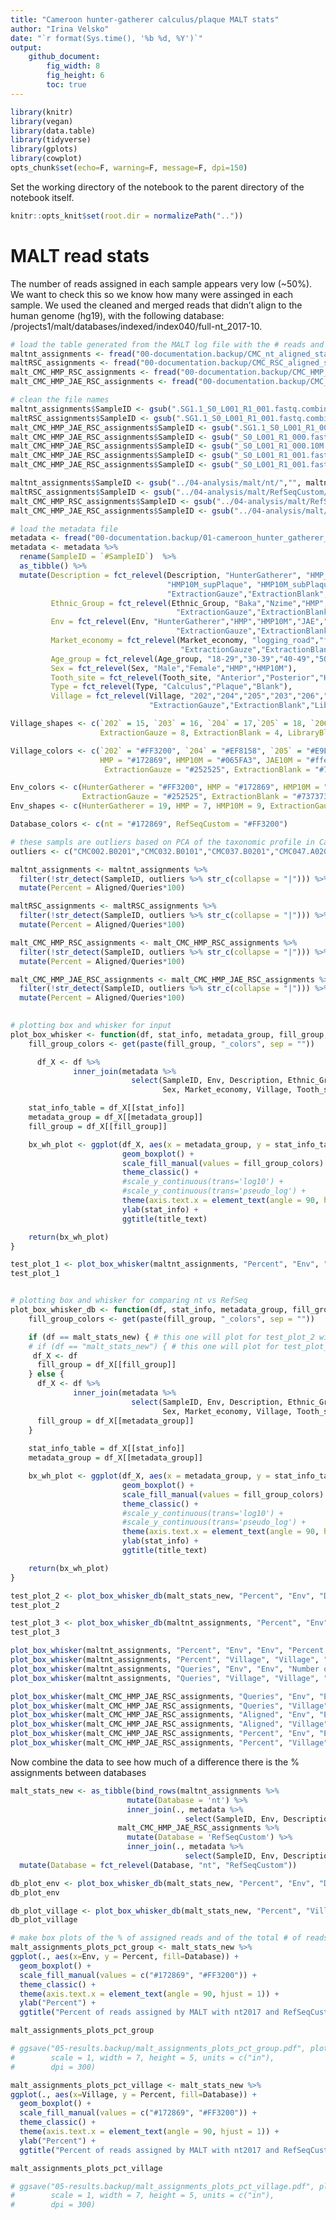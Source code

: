 ```yaml
---
title: "Cameroon hunter-gatherer calculus/plaque MALT stats"
author: "Irina Velsko"
date: "`r format(Sys.time(), '%b %d, %Y')`"
output:
    github_document:
        fig_width: 8
        fig_height: 6
        toc: true
---
```



```r
library(knitr)
library(vegan)
library(data.table)
library(tidyverse)
library(gplots)
library(cowplot)
opts_chunk$set(echo=F, warning=F, message=F, dpi=150)
```

Set the working directory of the notebook to the parent directory of the 
notebook itself.  

```r
knitr::opts_knit$set(root.dir = normalizePath(".."))
```

# MALT read stats
The number of reads assigned in each sample appears very low (~50%). We want to check this so we know how many were assinged in each sample. We used the cleaned and merged reads that didn't align to the human genome (hg19), with the following database: /projects1/malt/databases/indexed/index040/full-nt_2017-10. 
```r
# load the table generated from the MALT log file with the # reads and # aligned reads
maltnt_assignments <- fread("00-documentation.backup/CMC_nt_aligned_stats.tsv")
maltRSC_assignments <- fread("00-documentation.backup/CMC_RSC_aligned_stats.tsv")
malt_CMC_HMP_RSC_assignments <- fread("00-documentation.backup/CMC_HMP_RSC_aligned_stats.tsv")
malt_CMC_HMP_JAE_RSC_assignments <- fread("00-documentation.backup/CMC_HMP_JAE_RSC_aligned_stats.tsv")

# clean the file names
maltnt_assignments$SampleID <- gsub(".SG1.1_S0_L001_R1_001.fastq.combined.fq.prefixed.extractunmapped.bam.rma6","", maltnt_assignments$SampleID)
maltRSC_assignments$SampleID <- gsub(".SG1.1_S0_L001_R1_001.fastq.combined.fq.prefixed.extractunmapped.bam.rma6","", maltRSC_assignments$SampleID)
malt_CMC_HMP_JAE_RSC_assignments$SampleID <- gsub(".SG1.1_S0_L001_R1_001.fastq.combined.fq.prefixed.extractunmapped.bam.rma6","", malt_CMC_HMP_JAE_RSC_assignments$SampleID)
malt_CMC_HMP_JAE_RSC_assignments$SampleID <- gsub("_S0_L001_R1_000.fastq.combined.fq.prefixed.extractunmapped.bam.rma6","", malt_CMC_HMP_JAE_RSC_assignments$SampleID)
malt_CMC_HMP_JAE_RSC_assignments$SampleID <- gsub("_S0_L001_R1_000.10M.fastq.combined.fq.prefixed.extractunmapped.bam.rma6","_10M", malt_CMC_HMP_JAE_RSC_assignments$SampleID)
malt_CMC_HMP_JAE_RSC_assignments$SampleID <- gsub("_S0_L001_R1_001.fastq.combined.fq.prefixed.extractunmapped.bam.rma6","", malt_CMC_HMP_JAE_RSC_assignments$SampleID)
malt_CMC_HMP_JAE_RSC_assignments$SampleID <- gsub("_S0_L001_R1_001.fastq.combined.fq.prefixed.extractunmapped.bam.10M.rma6","_10M", malt_CMC_HMP_JAE_RSC_assignments$SampleID)

maltnt_assignments$SampleID <- gsub("../04-analysis/malt/nt/","", maltnt_assignments$SampleID)
maltRSC_assignments$SampleID <- gsub("../04-analysis/malt/RefSeqCustom/","", maltRSC_assignments$SampleID)
malt_CMC_HMP_RSC_assignments$SampleID <- gsub("../04-analysis/malt/RefSeqCustom/","", malt_CMC_HMP_RSC_assignments$SampleID)
malt_CMC_HMP_JAE_RSC_assignments$SampleID <- gsub("../04-analysis/malt/RefSeqCustom/","", malt_CMC_HMP_JAE_RSC_assignments$SampleID)

# load the metadata file
metadata <- fread("00-documentation.backup/01-cameroon_hunter_gatherer_metadata.tsv")
metadata <- metadata %>%
  rename(SampleID = `#SampleID`)  %>%
  as_tibble() %>%
  mutate(Description = fct_relevel(Description, "HunterGatherer", "HMP_supPlaque", "HMP_subPlaque",
                                   "HMP10M_supPlaque", "HMP10M_subPlaque","JAE","JAE10M",
                                   "ExtractionGauze","ExtractionBlank","LibraryBlank"),
         Ethnic_Group = fct_relevel(Ethnic_Group, "Baka","Nzime","HMP","HMP10M","JAE","JAE10M",
                                     "ExtractionGauze","ExtractionBlank","LibraryBlank"),
         Env = fct_relevel(Env, "HunterGatherer","HMP","HMP10M","JAE","JAE10M",
                                     "ExtractionGauze","ExtractionBlank","LibraryBlank"),
         Market_economy = fct_relevel(Market_economy, "logging_road","forrest_camp","farming","Industrial",
                                      "ExtractionGauze","ExtractionBlank","LibraryBlank"),
         Age_group = fct_relevel(Age_group, "18-29","30-39","40-49","50-59","60+","HMP","HMP10M"),
         Sex = fct_relevel(Sex, "Male","Female","HMP","HMP10M"),
         Tooth_site = fct_relevel(Tooth_site, "Anterior","Posterior","HMP","HMP10M"),
         Type = fct_relevel(Type, "Calculus","Plaque","Blank"),
         Village = fct_relevel(Village, "202","204","205","203","206","HMP","HMP10M","JAE","JAE10M",
                               "ExtractionGauze","ExtractionBlank","LibraryBlank"))
```

```r
Village_shapes <- c(`202` = 15, `203` = 16, `204` = 17,`205` = 18, `206` = 25, HMP = 7, HMP10M = 9,
                    ExtractionGauze = 8, ExtractionBlank = 4, LibraryBlank = 3)

Village_colors <- c(`202` = "#FF3200", `204` = "#EF8158", `205` = "#E9BD8E", `203` = "#CBDDA7", `206` = "#38BCAD",
                    HMP = "#172869", HMP10M = "#065FA3", JAE10M = "#ffeda0", JAE = "#feb24c",
                     ExtractionGauze = "#252525", ExtractionBlank = "#737373", LibraryBlank = "#bdbdbd")

Env_colors <- c(HunterGatherer = "#FF3200", HMP = "#172869", HMP10M = "#065FA3", JAE10M = "#ffeda0", JAE = "#feb24c",
                ExtractionGauze = "#252525", ExtractionBlank = "#737373", LibraryBlank = "#bdbdbd")
Env_shapes <- c(HunterGatherer = 19, HMP = 7, HMP10M = 9, ExtractionGauze = 8, ExtractionBlank = 4, LibraryBlank = 3)

Database_colors <- c(nt = "#172869", RefSeqCustom = "#FF3200")
```

```r
# these sampls are outliers based on PCA of the taxonomic profile in Cameroon_h-g_taxonomy.Rmd
outliers <- c("CMC002.B0201","CMC032.B0101","CMC037.B0201","CMC047.A0201","EXB059.A1901","EXB059.A1301","EXB059.A1101","EXB059.A0901")

```


```r
maltnt_assignments <- maltnt_assignments %>%
  filter(!str_detect(SampleID, outliers %>% str_c(collapse = "|"))) %>%
  mutate(Percent = Aligned/Queries*100)

maltRSC_assignments <- maltRSC_assignments %>%
  filter(!str_detect(SampleID, outliers %>% str_c(collapse = "|"))) %>%
  mutate(Percent = Aligned/Queries*100)

malt_CMC_HMP_RSC_assignments <- malt_CMC_HMP_RSC_assignments %>%
  filter(!str_detect(SampleID, outliers %>% str_c(collapse = "|"))) %>%
  mutate(Percent = Aligned/Queries*100)

malt_CMC_HMP_JAE_RSC_assignments <- malt_CMC_HMP_JAE_RSC_assignments %>%
  filter(!str_detect(SampleID, outliers %>% str_c(collapse = "|"))) %>%
  mutate(Percent = Aligned/Queries*100)
 
```

```r

# plotting box and whisker for input
plot_box_whisker <- function(df, stat_info, metadata_group, fill_group, title_text) {
    fill_group_colors <- get(paste(fill_group, "_colors", sep = ""))

      df_X <- df %>%
              inner_join(metadata %>%
                           select(SampleID, Env, Description, Ethnic_Group, Age_group,
                                  Sex, Market_economy, Village, Tooth_site, Type), by = "SampleID")

    stat_info_table = df_X[[stat_info]]
    metadata_group = df_X[[metadata_group]]
    fill_group = df_X[[fill_group]]

    bx_wh_plot <- ggplot(df_X, aes(x = metadata_group, y = stat_info_table, fill = fill_group)) +
                         geom_boxplot() +
                         scale_fill_manual(values = fill_group_colors) +
                         theme_classic() +
                         #scale_y_continuous(trans='log10') +
                         #scale_y_continuous(trans='pseudo_log') +
                         theme(axis.text.x = element_text(angle = 90, hjust = 1)) +
                         ylab(stat_info) +
                         ggtitle(title_text)

    return(bx_wh_plot)
}

test_plot_1 <- plot_box_whisker(maltnt_assignments, "Percent", "Env", "Env", "Percent of reads assigned by MALT with nt2017")
test_plot_1


# plotting box and whisker for comparing nt vs RefSeq
plot_box_whisker_db <- function(df, stat_info, metadata_group, fill_group, title_text) {
    fill_group_colors <- get(paste(fill_group, "_colors", sep = ""))

    if (df == malt_stats_new) { # this one will plot for test_plot_2 with the error: the condition has length > 1 and only the first element will be used; not for test_plot_3 with the error: Error in Ops.data.frame(df, malt_stats_new) : ‘==’ only defined for equally-sized data frames
    # if (df == "malt_stats_new") { # this one will plot for test_plot_3 with the error: the condition has length > 1 and only the first element will be used; not for test_plot_2 with the error: Error: Aesthetics must be either length 1 or the same as the data (248): x, fil
     df_X <- df
      fill_group = df_X[[fill_group]]
    } else {
      df_X <- df %>%
              inner_join(metadata %>%
                           select(SampleID, Env, Description, Ethnic_Group, Age_group,
                                  Sex, Market_economy, Village, Tooth_site, Type), by = "SampleID")
      fill_group = df_X[[metadata_group]]
    }
   
    stat_info_table = df_X[[stat_info]]
    metadata_group = df_X[[metadata_group]]

    bx_wh_plot <- ggplot(df_X, aes(x = metadata_group, y = stat_info_table, fill = fill_group)) +
                         geom_boxplot() +
                         scale_fill_manual(values = fill_group_colors) +
                         theme_classic() +
                         #scale_y_continuous(trans='log10') +
                         #scale_y_continuous(trans='pseudo_log') +
                         theme(axis.text.x = element_text(angle = 90, hjust = 1)) +
                         ylab(stat_info) +
                         ggtitle(title_text)

    return(bx_wh_plot)
}

test_plot_2 <- plot_box_whisker_db(malt_stats_new, "Percent", "Env", "Database", "Percent of reads assigned by MALT")
test_plot_2

test_plot_3 <- plot_box_whisker_db(maltnt_assignments, "Percent", "Env", "Env", "Percent of reads assigned by MALT with nt2017")
test_plot_3

```


```r

plot_box_whisker(maltnt_assignments, "Percent", "Env", "Env", "Percent of reads assigned by MALT with nt2017")
plot_box_whisker(maltnt_assignments, "Percent", "Village", "Village", "Percent of reads assigned by MALT with nt2017")
plot_box_whisker(maltnt_assignments, "Queries", "Env", "Env", "Number of reads assigned by MALT with nt2017")
plot_box_whisker(maltnt_assignments, "Queries", "Village", "Village", "Number of reads assigned by MALT with nt2017")

```

```r

plot_box_whisker(malt_CMC_HMP_JAE_RSC_assignments, "Queries", "Env", "Env", "Number of reads submitted to MALT for classification")
plot_box_whisker(malt_CMC_HMP_JAE_RSC_assignments, "Queries", "Village", "Village", "Number of reads submitted to MALT for classification")
plot_box_whisker(malt_CMC_HMP_JAE_RSC_assignments, "Aligned", "Env", "Env", "Number of reads assigned by MALT with RefSeqCustom")
plot_box_whisker(malt_CMC_HMP_JAE_RSC_assignments, "Aligned", "Village", "Village", "Number of reads assigned by MALT with RefSeqCustom")
plot_box_whisker(malt_CMC_HMP_JAE_RSC_assignments, "Percent", "Env", "Env", "Percent of reads assigned by MALT with RefSeqCustom")
plot_box_whisker(malt_CMC_HMP_JAE_RSC_assignments, "Percent", "Village", "Village", "Percent of reads assigned by MALT with RefSeqCustom")

```


Now combine the data to see how much of a difference there is the % assignments between databases
```r

malt_stats_new <- as_tibble(bind_rows(maltnt_assignments %>%
                          mutate(Database = 'nt') %>%
                          inner_join(., metadata %>%
                                       select(SampleID, Env, Description, Ethnic_Group, Age_group, Sex, Market_economy, Village, Tooth_site, Type), by = "SampleID"),
                        malt_CMC_HMP_JAE_RSC_assignments %>%
                          mutate(Database = 'RefSeqCustom') %>%
                          inner_join(., metadata %>%
                                       select(SampleID, Env, Description, Ethnic_Group, Age_group, Sex, Market_economy, Village, Tooth_site, Type), by = "SampleID"))) %>%
  mutate(Database = fct_relevel(Database, "nt", "RefSeqCustom"))

db_plot_env <- plot_box_whisker_db(malt_stats_new, "Percent", "Env", "Database", "Percent of reads assigned by MALT with nt2017 and RefSeqCustom")
db_plot_env

db_plot_village <- plot_box_whisker_db(malt_stats_new, "Percent", "Village", "Database", "Percent of reads assigned by MALT with nt2017 and RefSeqCustom")
db_plot_village

# make box plots of the % of assigned reads and of the total # of reads
malt_assignments_plots_pct_group <- malt_stats_new %>%
ggplot(., aes(x=Env, y = Percent, fill=Database)) +
  geom_boxplot() +
  scale_fill_manual(values = c("#172869", "#FF3200")) +
  theme_classic() +
  theme(axis.text.x = element_text(angle = 90, hjust = 1)) +
  ylab("Percent") +
  ggtitle("Percent of reads assigned by MALT with nt2017 and RefSeqCustom")

malt_assignments_plots_pct_group

# ggsave("05-results.backup/malt_assignments_plots_pct_group.pdf", plot = malt_assignments_plots_pct_group, device = "pdf",
#        scale = 1, width = 7, height = 5, units = c("in"),
#        dpi = 300)

malt_assignments_plots_pct_village <- malt_stats_new %>%
ggplot(., aes(x=Village, y = Percent, fill=Database)) +
  geom_boxplot() +
  scale_fill_manual(values = c("#172869", "#FF3200")) +
  theme_classic() +
  theme(axis.text.x = element_text(angle = 90, hjust = 1)) +
  ylab("Percent") +
  ggtitle("Percent of reads assigned by MALT with nt2017 and RefSeqCustom")

malt_assignments_plots_pct_village

# ggsave("05-results.backup/malt_assignments_plots_pct_village.pdf", plot = malt_assignments_plots_pct_village, device = "pdf",
#        scale = 1, width = 7, height = 5, units = c("in"),
#        dpi = 300)

```



